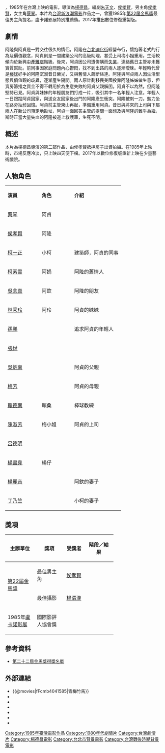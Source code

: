 {{unreferenced|time=2015-10-12T17:41:55+00:00}}
{{Infobox Film
|片名          = 青梅竹馬
|電影原名      = ''{{lang|en|Taipei Story}}''
|圖像          = Taipei Story poster.jpg
|圖像說明      = 英文版海報
|導演          = [[楊德昌|楊德昌]]
|監製          = 劉勝忠、黃勇
|製片          = 譚宜華
|編劇          = [[楊德昌|楊德昌]]、[[朱天文|朱天文]]、[[侯孝賢|侯孝賢]]
|劇本          =楊德昌、朱天文、侯孝賢 
|故事          = 
|原著          = 
|旁白          = 
|統籌          = 
|主演          = [[侯孝賢|侯孝賢]]、[[蔡琴|蔡琴]]
|副標題        = 
|片尾曲        = 
|配樂          = 楊德昌
|攝影          = 楊渭漢
|剪輯          = 王其洋
|製片商        = 
|發行商        = 
|上映日期      = {{film date|1985|||臺灣|1987|5|1|香港|2017}}
|發行日期      = 
|片長          = 115 分鐘
|語言          = [[國語|國語]]、[[閩南語|閩南語]]
|官方網站      = 
|預算          = 
|票房          = HK $47,610.00
|amg_id      = 138245
|imdb_id     = tt0089866
}}
{{engname|《青梅竹馬》|''Taipei Story''}}，1985年在台灣上映的電影，導演為[[楊德昌|楊德昌]]，編劇[[朱天文|朱天文]]、[[侯孝賢|侯孝賢]]，男主角[[侯孝賢|侯孝賢]]，女主角[[蔡琴|蔡琴]]。本片為[[台灣新電影|台灣新浪潮電影]]作品之一，曾獲1985年[[第22屆金馬獎|第22屆金馬獎]]最佳男主角提名，盧卡諾影展特別推薦獎。2017年推出數位修復重製版。

==劇情==
阿隆與阿貞是一對交往很久的情侶，阿隆在[[台北|台北]][[迪化街|迪化街]]經營布行，懷抱著老式的行為及價值觀念，阿貞則是一間建築公司的高級助理，甚受上司梅小姐重用，生活較傾向於新興[[中產|中產]][[雅痞|雅痞]]階級。後來，阿貞因公司遭併購而[[失業|失業]]，連絡舊日主管亦未獲實質幫助。前同事因家庭問題內心鬱悶，找不到出路的兩人逐漸曖昧。年輕時代曾是[[棒球|棒球]]好手的阿隆沉溺昔日榮光，又與舊情人藕斷絲連。阿隆與阿貞兩人因生活型態與價值觀的歧異，逐漸產生隔閡。兩人原計劃移民美國投靠阿隆姊姊做生意，但賣房籌措之資金不得不轉用於為生意失敗的阿貞父親解困。阿貞不以為然，但阿隆堅持已見。阿貞與妹妹的年輕朋友們打成一片，吸引其中一名年輕人注意。年輕人一日跟蹤阿貞回家，與送女友回家後出門的阿隆產生衝突。阿隆被刺一刀，勉力坐在路旁抽菸回憶。阿貞前主管東山再起，準備重用阿貞。昔日與將來的上司與下屬兩人在新公司預定地勘址，阿貞一面回答主管的提問一面想及與阿隆的難乎為繼，斯時正當大量失血的阿隆被道上救護車，生死不明。

==概述==
本片為楊德昌導演的第二部作品，由侯孝賢抵押房子出資拍攝。在1985年上映時，市場反應冷淡，只上映四天便下檔。2017年以數位修復版重新上映在少量藝術戲院。

==人物角色==
{|class="wikitable" 
|-  style="background:green; color:snow" align=center 
|style="width:95px"|'''演員'''||style="width:90px"|'''角色'''||'''介紹'''
|-
|[[蔡琴|蔡琴]]
|阿貞
|
|-
|[[侯孝賢|侯孝賢]]
|阿隆
|
|-
|[[柯一正|柯一正]]
|小柯
|建築師，阿貞的同事
|-
|[[柯素雲|柯素雲]]
|阿娟
|阿隆的舊情人
|-
|[[吳念真|吳念真]]
|阿欽
|阿隆的朋友
|-
|[[林秀玲|林秀玲]]
|阿玲
|阿貞的妹妹
|-
|[[孫鵬_(藝人)|孫鵬]]
|
|追求阿貞的年輕人
|-
|[[張世|張世]]
|
|
|-
|[[吳炳南_(演員)|吳炳南]]
|
|阿貞的父親
|-
|[[梅芳|梅芳]]
|
|阿貞的母親
|-
|[[賴德南|賴德南]]
|賴桑
|棒球教練
|-
|[[陳淑芳|陳淑芳]]
|梅小姐
|阿貞的上司
|-
|[[呂德明|呂德明]]
|
|
|-
|[[楊書堯|楊書堯]]
|楊仔
|
|-
|[[楊麗音|楊麗音]]
|
|阿欽的妻子
|-
|[[丁乃竺|丁乃竺]]
|
|小柯的妻子
|}

==獎項==
{| class="wikitable" width="70%"
|-align=center
! width="25%"|主辦單位
! width="25%"|獎項
! width=<!保留調整空間"25%">|受獎者
! width="25%"|階段／結果
|- align=center
| rowspan="2"|[[第22屆金馬獎|第22屆金馬獎]]
| 最佳男主角
| [[侯孝賢|侯孝賢]]
| {{nom}}
|- align=center
| 最佳攝影
| [[楊渭漢|楊渭漢]]
| {{nom}}
|- align=center
| rowspan="1"|1985年[[盧卡諾影展|盧卡諾影展]]
| 國際影評人協會獎
| 
| {{won}}
|}

== 參考資料 ==
*[https://web.archive.org/web/20150223215243/http://www.goldenhorse.org.tw/ui/index.php?class=ghac&func=archive&search_regist_year=1985&nwlist_type=award 第二十二屆金馬獎得獎名單]

==外部連結==
*{{@movies|fFcmb4041585|青梅竹馬}}
*{{hkmdb title|6907|青梅竹馬}}
*{{Mtime|37222|青梅竹馬}}
*{{douban|title=青梅竹馬}}
*{{rotten-tomatoes|qing-mei-zhu-ma-taipei-story|青梅竹馬}}
*{{Amg movie|138245|青梅竹馬}}
*{{imdb title|0089866|青梅竹馬}}

{{楊德昌}}
{{最佳華語電影一百部}}
{{影史百大華語電影}}

[[Category:1985年臺灣電影作品|Category:1985年臺灣電影作品]]
[[Category:1980年代劇情片|Category:1980年代劇情片]]
[[Category:台灣劇情片|Category:台灣劇情片]]
[[Category:楊德昌電影|Category:楊德昌電影]]
[[Category:台北市背景電影|Category:台北市背景電影]]
[[Category:台灣戰後時期背景電影|Category:台灣戰後時期背景電影]]